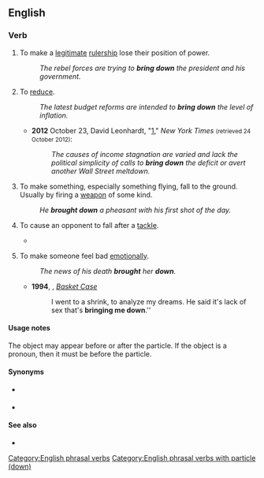 {{also|bringdown}}
==English==

===Verb===
{{en-verb|brings down|bringing down|brought down}}

# {{lb|en|transitive}} To make a [[legitimate]] [[rulership]] lose their position of power.
#: ''The rebel forces are trying to '''bring down''' the president and his government.''
# {{lb|en|transitive}} To [[reduce]].
#: ''The latest budget reforms are intended to '''bring down''' the level of inflation.''
#* '''2012''' October 23, David Leonhardt, "[http://www.nytimes.com/2012/10/24/us/politics/race-for-president-leaves-income-slump-in-shadows.html?_r=1&hp]," ''New York Times'' <small>(retrieved 24 October 2012)</small>:
#*: ''The causes of income stagnation are varied and lack the political simplicity of calls to '''bring down''' the deficit or avert another Wall Street meltdown.''
# {{lb|en|transitive}} To make something, especially something flying, fall to the ground. Usually by firing a [[weapon]] of some kind.
#: ''He '''brought down''' a pheasant with his first shot of the day.''
# {{lb|en|sports}} To cause an opponent to fall after a [[tackle]].
#* {{quote-journal
|date=December 28, 2010
|author=Kevin Darlin
|title=West Brom 1 - 3 Blackburn
|work=BBC
|url=http://news.bbc.co.uk/sport1/hi/football/eng_prem/9308862.stm
|page=
|passage=Kalinic later saw red for a rash tackle on Paul Scharner before Gabriel Tamas was dismissed for '''bringing down''' Diouf.}}
# {{lb|en|transitive}} To make someone feel bad [[emotionally]].
#: ''The news of his death '''brought''' her '''down'''.''
#* '''1994''', {{w|Green Day}}, ''[[w:Basket Case (song)|Basket Case]]''
#*: I went to a shrink, to analyze my dreams. He said it's lack of sex that's '''bringing me down'''.''

====Usage notes====
The object may appear before or after the particle. If the object is a pronoun, then it must be before the particle.

====Synonyms====
* {{sense|to make something fall to the ground}} {{l|en|shoot down}}
* {{sense|in sports: to cause an opponent to fall after a tackle}} {{l|en|harsh one's mellow}}

====See also====
* {{l|en|bring down the house}}

[[Category:English phrasal verbs]]
[[Category:English phrasal verbs with particle (down)]]